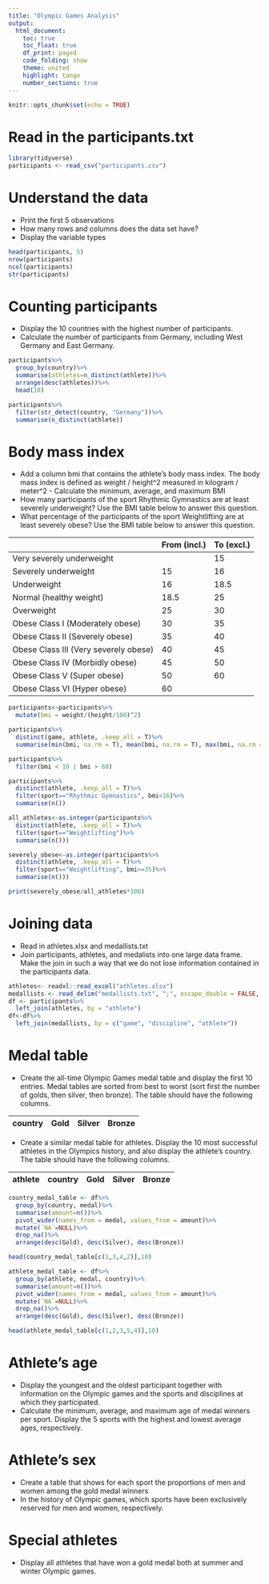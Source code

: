```yaml
---
title: "Olympic Games Analysis"
output: 
  html_document:
    toc: true
    toc_float: true
    df_print: paged
    code_folding: show  
    theme: united
    highlight: tango
    number_sections: true
---
```


```r
knitr::opts_chunk$set(echo = TRUE)
```

# Read in the participants.txt

```r
library(tidyverse)
participants <- read_csv("participants.csv")
```

# Understand the data
-	Print the first 5 observations
-	How many rows and columns does the data set have?
-	Display the variable types 

```r
head(participants, 5)
nrow(participants)
ncol(participants)
str(participants)
```


# Counting participants
-	Display the 10 countries with the highest number of participants.
-	Calculate the number of participants from Germany, including West Germany and East Germany. 

```r
participants%>%
  group_by(country)%>%
  summarise(athletes=n_distinct(athlete))%>%
  arrange(desc(athletes))%>%
  head(10)

participants%>%
  filter(str_detect(country, "Germany"))%>%
  summarise(n_distinct(athlete))
```


# Body mass index
-	Add a column bmi that contains the athlete's body mass index. The body mass index is defined as weight / height^2 measured in kilogram / meter^2 -	Calculate the minimum, average, and maximum BMI
-	How many participants of the sport Rhythmic Gymnastics are at least severely underweight? Use the BMI table below to answer this question.
-	What percentage of the participants of the sport Weightlifting are at least severely obese? Use the BMI table below to answer this question.

|                                         | From (incl.) | To (excl.) |
|-----------------------------------------|--------------|------------|
| Very severely underweight               |              | 15         |
| Severely underweight                    | 15           | 16         |
| Underweight                             | 16           | 18.5       |
| Normal (healthy weight)                 | 18.5         | 25         |
| Overweight                              | 25           | 30         |
| Obese Class I   (Moderately obese)      | 30           | 35         |
| Obese Class   II (Severely obese)       | 35           | 40         |
| Obese Class   III (Very severely obese) | 40           | 45         |
| Obese Class   IV (Morbidly obese)       | 45           | 50         |
| Obese Class V   (Super obese)           | 50           | 60         |
| Obese   Class VI (Hyper obese)          | 60           |            |

```r
participants<-participants%>%
  mutate(bmi = weight/(height/100)^2)

participants%>%
  distinct(game, athlete, .keep_all = T)%>%
  summarise(min(bmi, na.rm = T), mean(bmi, na.rm = T), max(bmi, na.rm = T))

participants%>%
  filter(bmi < 10 | bmi > 60)

participants%>%
  distinct(athlete, .keep_all = T)%>%
  filter(sport=="Rhythmic Gymnastics", bmi<16)%>%
  summarise(n())

all_athletes<-as.integer(participants%>%
  distinct(athlete, .keep_all = T)%>%
  filter(sport=="Weightlifting")%>%
  summarise(n()))

severely_obese<-as.integer(participants%>%
  distinct(athlete, .keep_all = T)%>%
  filter(sport=="Weightlifting", bmi>=35)%>%
  summarise(n()))

print(severely_obese/all_athletes*100)
```

# Joining data
-	Read in athletes.xlsx and medallists.txt
-	Join participants, athletes, and medalists into one large data frame. Make the join in such a way that we do not lose information contained in the participants data. 

```r
athletes<- readxl::read_excel("athletes.xlsx")
medallists <- read_delim("medallists.txt", ";", escape_double = FALSE, trim_ws = TRUE)
df <- participants%>%
  left_join(athletes, by = "athlete")
df<-df%>%
  left_join(medallists, by = c("game", "discipline", "athlete"))
```


# Medal table	
-	Create the all-time Olympic Games medal table and display the first 10 entries. Medal tables are sorted from best to worst (sort first the number of golds, then silver, then bronze). The table should have the following columns. 

| country | Gold | Silver | Bronze |
|---------|------|--------|--------|

-	Create a similar medal table for athletes. Display the 10 most successful athletes in the Olympics history, and also display the athlete’s country. The table should have the following columns.

|athlete | country | Gold | Silver | Bronze |
|--------|---------|------|--------|--------|

```r
country_medal_table <- df%>%
  group_by(country, medal)%>%
  summarise(amount=n())%>%
  pivot_wider(names_from = medal, values_from = amount)%>%
  mutate(`NA`=NULL)%>%
  drop_na()%>%
  arrange(desc(Gold), desc(Silver), desc(Bronze))

head(country_medal_table[c(1,3,4,2)],10)

athlete_medal_table <- df%>%
  group_by(athlete, medal, country)%>%
  summarise(amount=n())%>%
  pivot_wider(names_from = medal, values_from = amount)%>%
  mutate(`NA`=NULL)%>%
  drop_na()%>%
  arrange(desc(Gold), desc(Silver), desc(Bronze))

head(athlete_medal_table[c(1,2,3,5,4)],10)
```


# Athlete’s age
-	Display the youngest and the oldest participant together with information on the Olympic games and the sports and disciplines at which they participated.
-	Calculate the minimum, average, and maximum age of medal winners per sport. Display the 5 sports with the highest and lowest average ages, respectively.

# Athlete’s sex
-	Create a table that shows for each sport the proportions of men and women among the gold medal winners
-	In the history of Olympic games, which sports have been exclusively reserved for men and women, respectively.

# Special athletes
-	Display all athletes that have won a gold medal both at summer and winter Olympic games.

